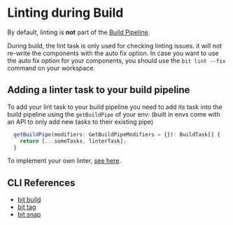 # Linting during Build

By default, linting is **not** part of the [Build Pipeline](/builder/build-pipelines).

During build, the lint task is only used for checking linting issues. it will not re-write the components with the auto fix option.
In case you want to use the auto fix option for your components, you should use the `bit lint --fix` command on your workspace.

## Adding a linter task to your build pipeline

To add your lint task to your build pipeline you need to add its task into the build pipeline using the `getBuildPipe` of your env:
(built in envs come with an API to only add new tasks to their existing pipe)<!-- TODO: add link here -->

```ts
  getBuildPipe(modifiers: GetBuildPipeModifiers = {}): BuildTask[] {
    return [...someTasks, linterTask];
  }
```

To implement your own linter, [see here](#).<!-- TODO: add link here -->

## CLI References

- [bit build](/reference/cli-reference#build)
- [bit tag](/reference/cli-reference#tag)
- [bit snap](/reference/cli-reference#snap)
